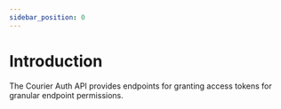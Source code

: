 ```yaml
---
sidebar_position: 0
---
```


# Introduction

The Courier Auth API provides endpoints for granting access tokens for granular endpoint permissions.
